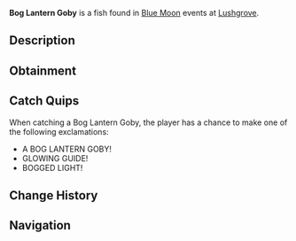 {{FishInfobox
|image          = Bog Lantern Goby.png
|rarity         = Legendary
|sea            = Second Sea
|location       = [[Blue Moon - Second Sea]]
|sublocation    = 
|sources        = Fishing Rod
|radar_location = 
|prog_speed     = +30
|xp             = 5425
|weather        = Foggy
|time           = 
|season         = Winter
|bait           = Crystal Bananas
|base_weight    = 4
|base_value     = 1750
|weight_range   = 2.5
|base_chance    = 70
|base_resil     = 45
}}
'''Bog Lantern Goby''' is a {{Rarity|Legendary}} fish found in [[Blue Moon]] events at [[Lushgrove]].

== Description ==
{{Description|A tiny fish with a large black eyes, looming within the bog's depths.|Bestiary Entry}}

== Obtainment ==
{{Description|It gleams where the fog hides the secrets.|Bestiary Hint}}
{{Fish Availability|
Blue Moon/Second Sea
|top_rods      = 
Steady Rod\324429.83\409322.99;
Frostfire Rod\319954.93\403677.16;
North-Star Rod\217321.54\402385.25;
Event Horizon Rod\215791.1\399551.55;
Astral Rod\215791.1\399551.55;
Training Rod\163977.94\346147.32;
Astralhook Rod\164973.41\514366.3;
Great Rod of Oscar\173805.83\508715.11;
Carrot Rod\150626.39\505866.67;
Fang of the Eclipse\141341.17\488027.55;
Egg Rod\135900.42\471722.26;
Flimsy Rod\174351.84\394814.1;
Magnet Rod\128143.64\398998.7;
Free Spirit Rod\167349.36\464421.02;
Trident Rod\145255.38\333413.35;
Verdant Shear Rod\131703.19\457153.32;
Blazebringer Rod\126793.14\433306.33;
No-Life Rod\108789.03\300732.18;
Seraphic Rod\97755.07\296855.51;
Ethereal Prism Rod\96831.09\294878.77;
Challenger's Rod\94064.88\284764.83;
Rod Of The Forgotten Fang\93418.11\284009.74;
Depthseeker Rod\92767.02\277142.9;
Rod Of The Exalted One\92031.63\282633.59;
Avalanche Rod\91144.78\274902.09;
Rod Of The Depths\91136.29\282426.79;
Volcanic Rod\90969.76\282001.34;
Zeus Rod\90633.48\281359.06
|recommended   = Free Spirit Rod
}}

== Catch Quips ==
When catching a Bog Lantern Goby, the player has a chance to make one of the following exclamations:
* A BOG LANTERN GOBY!
* GLOWING GUIDE!
* BOGGED LIGHT!

== Change History ==
{{Change History|{{subst:Current Version}}}}

== Navigation ==
{{Fish Navbox|Blue Moon - Second Sea}}